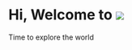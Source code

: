 # Hi, Welcome to <img src="https://fastinvoice.ca/wp-content/uploads/loopcake-v2.gif"/>

Time to explore the world
